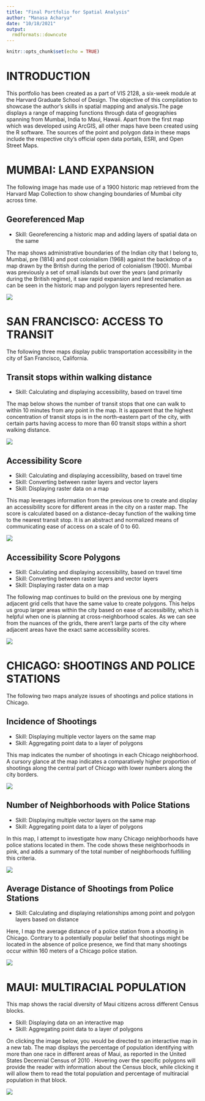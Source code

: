 ```yaml
---
title: "Final Portfolio for Spatial Analysis"
author: "Manasa Acharya"
date: "10/18/2021"
output: 
  rmdformats::downcute
---
```


```r
knitr::opts_chunk$set(echo = TRUE)
```

# INTRODUCTION

This portfolio has been created as a part of VIS 2128, a six-week module at the Harvard Graduate School of Design. The objective of this compilation to showcase the author's skills in spatial mapping and analysis.The page displays a range of mapping functions through data of geographies spanning from Mumbai, India to Maui, Hawaii. Apart from the first map which was developed using ArcGIS, all other maps have been created using the R software. The sources of the point and polygon data in these maps include the respective city's official open data portals, ESRI, and Open Street Maps.


# MUMBAI: LAND EXPANSION

The following image has made use of a 1900 historic map retrieved from the Harvard Map Collection to show changing boundaries of Mumbai city across time.

## Georeferenced Map
* Skill: Georeferencing a historic map and adding layers of spatial data on the same

The map shows administrative boundaries of the Indian city that I belong to, Mumbai, pre (1814) and post colonialism (1968) against the backdrop of a map drawn by the British during the period of colonialism (1900). Mumbai was previously a set of small islands but over the years (and primarily during the British regime), it saw rapid expansion and land reclamation as can be seen in the historic map and polygon layers represented here.

[![](Images/Mumbai Historic Map.jpg)](https://ma-us-2021.github.io/mappingportfolio/Images/Mumbai Historic Map.jpg){target="_blank"}


# SAN FRANCISCO: ACCESS TO TRANSIT

The following three maps display public transportation accessibility in the city of San Francisco, California. 

## Transit stops within walking distance
* Skill: Calculating and displaying accessibility, based on travel time

The map below shows the number of transit stops that one can walk to within 10 minutes from any point in the map. It is apparent that the highest concentration of transit stops is in the north-eastern part of the city, with certain parts having access to more than 60 transit stops within a short walking distance. 


[![](Images/Transit stops within 10 minute walk.png)](https://ma-us-2021.github.io/mappingportfolio/Images/Transit stops within 10 minute walk.png){target="_blank"}

## Accessibility Score
* Skill: Calculating and displaying accessibility, based on travel time
* Skill: Converting between raster layers and vector layers
* Skill: Displaying raster data on a map


This map leverages information from the previous one to create and display an accessibility score for different areas in the city on a raster map. The score is calculated based on a distance-decay function of the walking time to the nearest transit stop. It is an abstract and normalized means of communicating ease of access on a scale of 0 to 60.

[![](Images/Accessibility Score (Raster).png)](https://ma-us-2021.github.io/mappingportfolio/Images/Accessibility Score (Raster).png){target="_blank"}

## Accessibility Score Polygons
* Skill: Calculating and displaying accessibility, based on travel time
* Skill: Converting between raster layers and vector layers
* Skill: Displaying raster data on a map


The following map continues to build on the previous one by merging adjacent grid cells that have the same value to create polygons. This helps us group larger areas within the city based on ease of accessibility, which is helpful when one is planning at cross-neighborhood scales. As we can see from the nuances of the grids, there aren't large parts of the city where adjacent areas have the exact same accessibility scores. 

[![](Images/Accessibility Score (Polygons).png)](https://ma-us-2021.github.io/mappingportfolio/Images/Accessibility Score (Polygons).png){target="_blank"}


# CHICAGO: SHOOTINGS AND POLICE STATIONS

The following two maps analyze issues of shootings and police stations in Chicago.

## Incidence of Shootings
* Skill: Displaying multiple vector layers on the same map
* Skill: Aggregating point data to a layer of polygons

This map indicates the number of shootings in each Chicago neighborhood. A cursory glance at the map indicates a comparatively higher proportion of shootings along the central part of Chicago with lower numbers along the city borders.

[![](Images/Shootings within Chicago Neighbourhoods.png)](https://ma-us-2021.github.io/mappingportfolio/Images/Shootings within Chicago Neighbourhoods.png){target="_blank"}

## Number of Neighborhoods with Police Stations
* Skill: Displaying multiple vector layers on the same map
* Skill: Aggregating point data to a layer of polygons

In this map, I attempt to investigate how many Chicago neighborhoods have police stations located in them. The code shows these neighborhoods in pink, and adds a summary of the total number of neighborhoods fulfilling this criteria. 

[![](Images/Police precincts in Chicago Neighbourhoods.png)](https://ma-us-2021.github.io/mappingportfolio/Images/Police precincts in Chicago Neighbourhoods.png){target="_blank"}

## Average Distance of Shootings from Police Stations
* Skill: Calculating and displaying relationships among point and polygon layers based on distance

Here, I map the average distance of a police station from a shooting in Chicago. Contrary to a potentially popular belief that shootings might be located in the absence of police presence, we find that many shootings occur within 160 meters of a Chicago police station.  

[![](Images/Police station - shooting distance.png)](https://ma-us-2021.github.io/mappingportfolio/Link/Shooting-PS distance.pdf){target="_blank"}


# MAUI: MULTIRACIAL POPULATION

This map shows the racial diversity of Maui citizens across different Census blocks.

* Skill: Displaying data on an interactive map
* Skill: Aggregating point data to a layer of polygons

On clicking the image below, you would be directed to an interactive map in a new tab. The map displays the percentage of population identifying with more than one race in different areas of Maui, as reported in the United States Decennial Census of 2010 . Hovering over the specific polygons will provide the reader with information about the Census block, while clicking it will allow them to read the total population and percentage of multiracial population in that block. 

[![](Images/Hawaii Multiracial Population.png)](https://ma-us-2021.github.io/mappingportfolio/Link/Final_Interactive Map_Manasa Acharya){target="_blank"}




